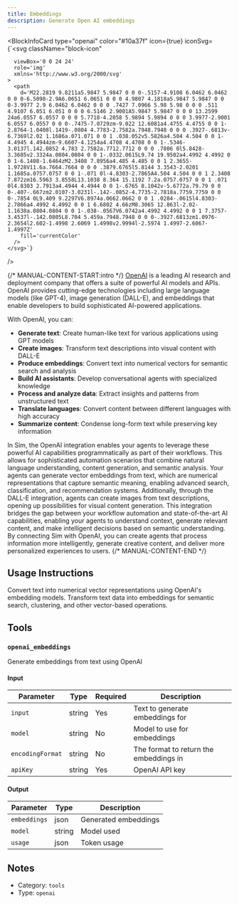 ```yaml
---
title: Embeddings
description: Generate Open AI embeddings
---
```



<BlockInfoCard 
  type="openai"
  color="#10a37f"
  icon={true}
  iconSvg={`<svg className="block-icon"
      
      
      
      viewBox='0 0 24 24'
      role='img'
      xmlns='http://www.w3.org/2000/svg'
    >
      <path
        d='M22.2819 9.8211a5.9847 5.9847 0 0 0-.5157-4.9108 6.0462 6.0462 0 0 0-6.5098-2.9A6.0651 6.0651 0 0 0 4.9807 4.1818a5.9847 5.9847 0 0 0-3.9977 2.9 6.0462 6.0462 0 0 0 .7427 7.0966 5.98 5.98 0 0 0 .511 4.9107 6.051 6.051 0 0 0 6.5146 2.9001A5.9847 5.9847 0 0 0 13.2599 24a6.0557 6.0557 0 0 0 5.7718-4.2058 5.9894 5.9894 0 0 0 3.9977-2.9001 6.0557 6.0557 0 0 0-.7475-7.0729zm-9.022 12.6081a4.4755 4.4755 0 0 1-2.8764-1.0408l.1419-.0804 4.7783-2.7582a.7948.7948 0 0 0 .3927-.6813v-6.7369l2.02 1.1686a.071.071 0 0 1 .038.052v5.5826a4.504 4.504 0 0 1-4.4945 4.4944zm-9.6607-4.1254a4.4708 4.4708 0 0 1-.5346-3.0137l.142.0852 4.783 2.7582a.7712.7712 0 0 0 .7806 0l5.8428-3.3685v2.3324a.0804.0804 0 0 1-.0332.0615L9.74 19.9502a4.4992 4.4992 0 0 1-6.1408-1.6464zM2.3408 7.8956a4.485 4.485 0 0 1 2.3655-1.9728V11.6a.7664.7664 0 0 0 .3879.6765l5.8144 3.3543-2.0201 1.1685a.0757.0757 0 0 1-.071 0l-4.8303-2.7865A4.504 4.504 0 0 1 2.3408 7.872zm16.5963 3.8558L13.1038 8.364 15.1192 7.2a.0757.0757 0 0 1 .071 0l4.8303 2.7913a4.4944 4.4944 0 0 1-.6765 8.1042v-5.6772a.79.79 0 0 0-.407-.667zm2.0107-3.0231l-.142-.0852-4.7735-2.7818a.7759.7759 0 0 0-.7854 0L9.409 9.2297V6.8974a.0662.0662 0 0 1 .0284-.0615l4.8303-2.7866a4.4992 4.4992 0 0 1 6.6802 4.66zM8.3065 12.863l-2.02-1.1638a.0804.0804 0 0 1-.038-.0567V6.0742a4.4992 4.4992 0 0 1 7.3757-3.4537l-.142.0805L8.704 5.459a.7948.7948 0 0 0-.3927.6813zm1.0976-2.3654l2.602-1.4998 2.6069 1.4998v2.9994l-2.5974 1.4997-2.6067-1.4997Z'
        fill='currentColor'
      />
    </svg>`}
/>

{/* MANUAL-CONTENT-START:intro */}
[OpenAI](https://www.openai.com) is a leading AI research and deployment company that offers a suite of powerful AI models and APIs. OpenAI provides cutting-edge technologies including large language models (like GPT-4), image generation (DALL-E), and embeddings that enable developers to build sophisticated AI-powered applications.

With OpenAI, you can:

- **Generate text**: Create human-like text for various applications using GPT models
- **Create images**: Transform text descriptions into visual content with DALL-E
- **Produce embeddings**: Convert text into numerical vectors for semantic search and analysis
- **Build AI assistants**: Develop conversational agents with specialized knowledge
- **Process and analyze data**: Extract insights and patterns from unstructured text
- **Translate languages**: Convert content between different languages with high accuracy
- **Summarize content**: Condense long-form text while preserving key information

In Sim, the OpenAI integration enables your agents to leverage these powerful AI capabilities programmatically as part of their workflows. This allows for sophisticated automation scenarios that combine natural language understanding, content generation, and semantic analysis. Your agents can generate vector embeddings from text, which are numerical representations that capture semantic meaning, enabling advanced search, classification, and recommendation systems. Additionally, through the DALL-E integration, agents can create images from text descriptions, opening up possibilities for visual content generation. This integration bridges the gap between your workflow automation and state-of-the-art AI capabilities, enabling your agents to understand context, generate relevant content, and make intelligent decisions based on semantic understanding. By connecting Sim with OpenAI, you can create agents that process information more intelligently, generate creative content, and deliver more personalized experiences to users.
{/* MANUAL-CONTENT-END */}


## Usage Instructions

Convert text into numerical vector representations using OpenAI's embedding models. Transform text data into embeddings for semantic search, clustering, and other vector-based operations.



## Tools

### `openai_embeddings`

Generate embeddings from text using OpenAI

#### Input

| Parameter | Type | Required | Description |
| --------- | ---- | -------- | ----------- |
| `input` | string | Yes | Text to generate embeddings for |
| `model` | string | No | Model to use for embeddings |
| `encodingFormat` | string | No | The format to return the embeddings in |
| `apiKey` | string | Yes | OpenAI API key |

#### Output

| Parameter | Type | Description |
| --------- | ---- | ----------- |
| `embeddings` | json | Generated embeddings |
| `model` | string | Model used |
| `usage` | json | Token usage |



## Notes

- Category: `tools`
- Type: `openai`
